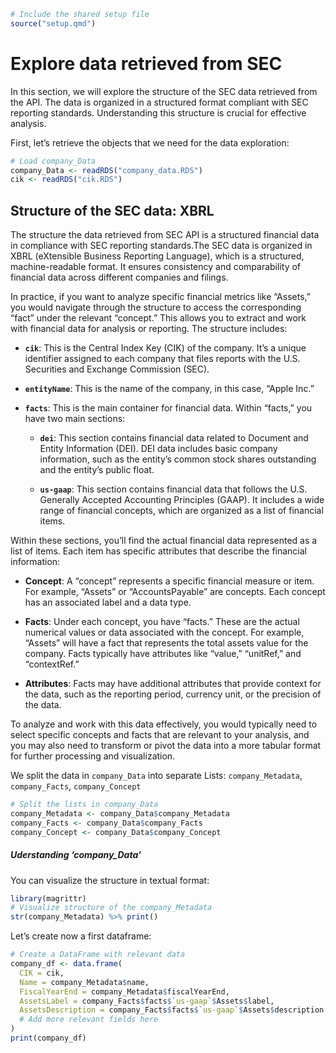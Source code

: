 ```r
# Include the shared setup file
source("setup.qmd")
```

# Explore data retrieved from SEC

In this section, we will explore the structure of the SEC data retrieved from the API. The data is organized in a structured format compliant with SEC reporting standards. Understanding this structure is crucial for effective analysis.

First, let's retrieve the objects that we need for the data exploration:

```r
# Load company_Data
company_Data <- readRDS("company_data.RDS")
cik <- readRDS("cik.RDS")
```

## Structure of the SEC data: XBRL

The structure the data retrieved from SEC API is a structured financial data in compliance with SEC reporting standards.The SEC data is organized in XBRL (eXtensible Business Reporting Language), which is a structured, machine-readable format. It ensures consistency and comparability of financial data across different companies and filings.

In practice, if you want to analyze specific financial metrics like "Assets," you would navigate through the structure to access the corresponding "fact" under the relevant "concept." This allows you to extract and work with financial data for analysis or reporting. The structure includes:

-   **`cik`**: This is the Central Index Key (CIK) of the company. It's a unique identifier assigned to each company that files reports with the U.S. Securities and Exchange Commission (SEC).

-   **`entityName`**: This is the name of the company, in this case, "Apple Inc."

-   **`facts`**: This is the main container for financial data. Within "facts," you have two main sections:

    -   **`dei`**: This section contains financial data related to Document and Entity Information (DEI). DEI data includes basic company information, such as the entity's common stock shares outstanding and the entity's public float.

    -   **`us-gaap`**: This section contains financial data that follows the U.S. Generally Accepted Accounting Principles (GAAP). It includes a wide range of financial concepts, which are organized as a list of financial items.

Within these sections, you'll find the actual financial data represented as a list of items. Each item has specific attributes that describe the financial information:

-   **Concept**: A "concept" represents a specific financial measure or item. For example, "Assets" or "AccountsPayable" are concepts. Each concept has an associated label and a data type.

-   **Facts**: Under each concept, you have "facts." These are the actual numerical values or data associated with the concept. For example, "Assets" will have a fact that represents the total assets value for the company. Facts typically have attributes like "value," "unitRef," and "contextRef."

-   **Attributes**: Facts may have additional attributes that provide context for the data, such as the reporting period, currency unit, or the precision of the data.

To analyze and work with this data effectively, you would typically need to select specific concepts and facts that are relevant to your analysis, and you may also need to transform or pivot the data into a more tabular format for further processing and visualization.

We split the data in `company_Data` into separate Lists: `company_Metadata`, `company_Facts`, `company_Concept`

```r
# Split the lists in company_Data
company_Metadata <- company_Data$company_Metadata
company_Facts <- company_Data$company_Facts
company_Concept <- company_Data$company_Concept
```

##### Uderstanding 'company_Data'

You can visualize the structure in textual format:

```r
library(magrittr)
# Visualize structure of the company_Metadata
str(company_Metadata) %>% print()
```

Let's create now a first dataframe:

```r
# Create a DataFrame with relevant data
company_df <- data.frame(
  CIK = cik,
  Name = company_Metadata$name,
  FiscalYearEnd = company_Metadata$fiscalYearEnd,
  AssetsLabel = company_Facts$facts$`us-gaap`$Assets$label,
  AssetsDescription = company_Facts$facts$`us-gaap`$Assets$description
  # Add more relevant fields here
)
print(company_df)
```
